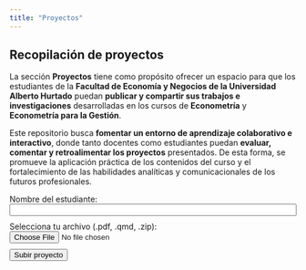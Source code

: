 ```yaml
---
title: "Proyectos"
---
```


## Recopilación de proyectos

La sección **Proyectos** tiene como propósito ofrecer un espacio para que los estudiantes de la **Facultad de Economía y Negocios de la Universidad Alberto Hurtado** puedan **publicar y compartir sus trabajos e investigaciones** desarrolladas en los cursos de **Econometría** y **Econometría para la Gestión**.

Este repositorio busca **fomentar un entorno de aprendizaje colaborativo e interactivo**, donde tanto docentes como estudiantes puedan **evaluar, comentar y retroalimentar los proyectos** presentados. De esta forma, se promueve la aplicación práctica de los contenidos del curso y el fortalecimiento de las habilidades analíticas y comunicacionales de los futuros profesionales.

```{=html}
<form id="uploadForm">
  <label for="nombre">Nombre del estudiante:</label><br>
  <input type="text" id="nombre" name="nombre" required style="width:100%;margin-bottom:10px;"><br>

  <label for="archivo">Selecciona tu archivo (.pdf, .qmd, .zip):</label><br>
  <input type="file" id="archivo" name="archivo" accept=".pdf,.qmd,.zip" required style="margin-bottom:10px;"><br>

  <button type="submit" class="btn">Subir proyecto</button>
</form>

<p id="resultado" style="margin-top:10px;font-weight:bold;"></p>

<script>
document.getElementById("uploadForm").addEventListener("submit", async (e) => {
  e.preventDefault();
  const nombre = document.getElementById("nombre").value;
  const file = document.getElementById("archivo").files[0];
  if (!file) return;

  const reader = new FileReader();
  reader.onload = async () => {
    const content = reader.result.split(",")[1];
    const filename = `${Date.now()}_${file.name}`;

    const response = await fetch("https://api.github.com/repos/fen-uah/lab-econometria/dispatches", {
      method: "POST",
      headers: {
        "Accept": "application/vnd.github.everest-preview+json",
        "Authorization": "Bearer {{UPLOAD_TOKEN}}",
        "Content-Type": "application/json"
      },
      body: JSON.stringify({
        event_type: "upload-project",
        client_payload: {
          student: nombre,
          filename: filename,
          content: content
        }
      })
    });

    const result = document.getElementById("resultado");
    if (response.ok) {
      result.innerText = "✅ Tu proyecto fue enviado correctamente. Se guardará en la carpeta uploads.";
    } else {
      result.innerText = "❌ Error al subir el archivo. Intenta nuevamente o contacta al ayudante.";
    }
  };
  reader.readAsDataURL(file);
});
</script>
```


